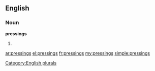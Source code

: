 ==English==

===Noun===
'''pressings'''

# {{plural of|[[pressing]]}}

[[Category:English plurals]]

[[ar:pressings]]
[[el:pressings]]
[[fr:pressings]]
[[my:pressings]]
[[simple:pressings]]